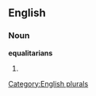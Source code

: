 ==English==

===Noun===
'''equalitarians'''

# {{plural of|[[equalitarian]]}}

[[Category:English plurals]]